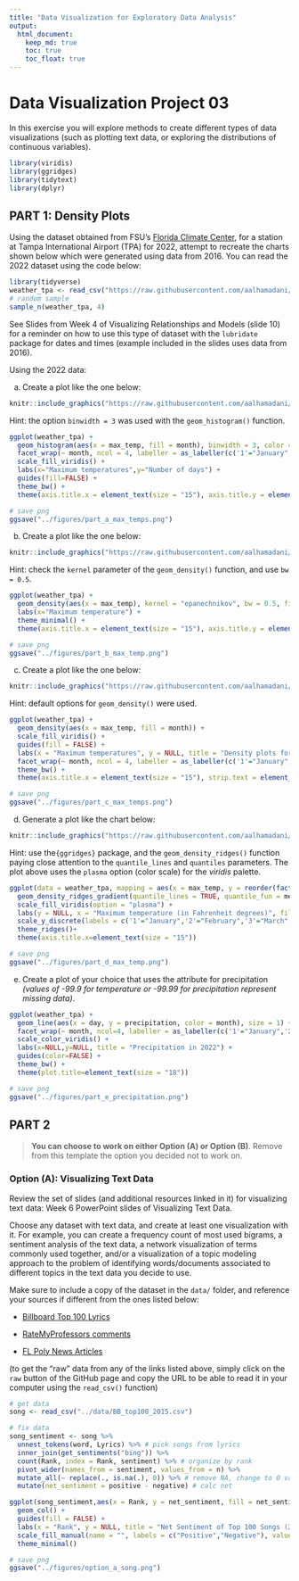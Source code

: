```yaml
---
title: "Data Visualization for Exploratory Data Analysis"
output: 
  html_document:
    keep_md: true
    toc: true
    toc_float: true
---
```


# Data Visualization Project 03


In this exercise you will explore methods to create different types of data visualizations (such as plotting text data, or exploring the distributions of continuous variables).

```r
library(viridis)
library(ggridges)
library(tidytext)
library(dplyr)
```


## PART 1: Density Plots

Using the dataset obtained from FSU's [Florida Climate Center](https://climatecenter.fsu.edu/climate-data-access-tools/downloadable-data), for a station at Tampa International Airport (TPA) for 2022, attempt to recreate the charts shown below which were generated using data from 2016. You can read the 2022 dataset using the code below: 

```r
library(tidyverse)
weather_tpa <- read_csv("https://raw.githubusercontent.com/aalhamadani/datasets/master/tpa_weather_2022.csv")
# random sample 
sample_n(weather_tpa, 4)
```

See Slides from Week 4 of Visualizing Relationships and Models (slide 10) for a reminder on how to use this type of dataset with the `lubridate` package for dates and times (example included in the slides uses data from 2016).

Using the 2022 data: 

(a) Create a plot like the one below:

```r
knitr::include_graphics("https://raw.githubusercontent.com/aalhamadani/dataviz_final_project/main/figures/tpa_max_temps_facet.png")
```

Hint: the option `binwidth = 3` was used with the `geom_histogram()` function.

```r
ggplot(weather_tpa) +
  geom_histogram(aes(x = max_temp, fill = month), binwidth = 3, color = "white") +
  facet_wrap(~ month, ncol = 4, labeller = as_labeller(c('1'="January",'2'="February",'3'="March",'4'="April",'5'="May",'6'="June",'7'="July",'8'="August",'9'="Septmeber",'10'="October",'11'="November",'12'="December"))) +
  scale_fill_viridis() +
  labs(x="Maximum temperatures",y="Number of days") +
  guides(fill=FALSE) +
  theme_bw() +
  theme(axis.title.x = element_text(size = "15"), axis.title.y = element_text(size = "15"), strip.text = element_text(size = "12"))

# save png
ggsave("../figures/part_a_max_temps.png")
```


(b) Create a plot like the one below:

```r
knitr::include_graphics("https://raw.githubusercontent.com/aalhamadani/dataviz_final_project/main/figures/tpa_max_temps_density.png")
```

Hint: check the `kernel` parameter of the `geom_density()` function, and use `bw = 0.5`.

```r
ggplot(weather_tpa) +
  geom_density(aes(x = max_temp), kernel = "epanechnikov", bw = 0.5, fill = "gray40", size = 0.9) +
  labs(x="Maximum temperature") +
  theme_minimal() +
  theme(axis.title.x = element_text(size = "15"), axis.title.y = element_text(size =  "15"))

# save png
ggsave("../figures/part_b_max_temp.png")
```


(c) Create a plot like the one below:

```r
knitr::include_graphics("https://raw.githubusercontent.com/aalhamadani/dataviz_final_project/main/figures/tpa_max_temps_density_facet.png")
```

Hint: default options for `geom_density()` were used. 

```r
ggplot(weather_tpa) +
  geom_density(aes(x = max_temp, fill = month)) +
  scale_fill_viridis() +
  guides(fill = FALSE) +
  labs(x = "Maximum temperatures", y = NULL, title = "Density plots for each month in 2016") +
  facet_wrap(~ month, ncol = 4, labeller = as_labeller(c('1'="January",'2'="February",'3'="March",'4'="April",'5'="May",'6'="June",'7'="July",'8'="August",'9'="Septmeber",'10'="October",'11'="November",'12'="December"))) +
  theme_bw() +
  theme(axis.title.x = element_text(size = "15"), strip.text = element_text(size = "12"), plot.title = element_text(size = "18"))

# save png
ggsave("../figures/part_c_max_temps.png")
```


(d) Generate a plot like the chart below:


```r
knitr::include_graphics("https://raw.githubusercontent.com/aalhamadani/dataviz_final_project/main/figures/tpa_max_temps_ridges_plasma.png")
```

Hint: use the`{ggridges}` package, and the `geom_density_ridges()` function paying close attention to the `quantile_lines` and `quantiles` parameters. The plot above uses the `plasma` option (color scale) for the _viridis_ palette.

```r
ggplot(data = weather_tpa, mapping = aes(x = max_temp, y = reorder(factor(month, levels = rev(unique(month)),ordered = TRUE),month), fill = ..x..)) + # reorder by month for December at top
  geom_density_ridges_gradient(quantile_lines = TRUE, quantile_fun = median) +
  scale_fill_viridis(option = "plasma") +
  labs(y = NULL, x = "Maximum temperature (in Fahrenheit degrees)", fill = NULL) +
  scale_y_discrete(labels = c('1'="January",'2'="February",'3'="March",'4'="April",'5'="May",'6'="June",'7'="July",'8'="August",'9'="Septmeber",'10'="October",'11'="November",'12'="December")) +
  theme_ridges()+
  theme(axis.title.x=element_text(size = "15"))

# save png
ggsave("../figures/part_d_max_temp.png")
```


(e) Create a plot of your choice that uses the attribute for precipitation _(values of -99.9 for temperature or -99.99 for precipitation represent missing data)_.

```r
ggplot(weather_tpa) +
  geom_line(aes(x = day, y = precipitation, color = month), size = 1) +
  facet_wrap(~ month, ncol=4, labeller = as_labeller(c('1'="January",'2'="February",'3'="March",'4'="April",'5'="May",'6'="June",'7'="July",'8'="August",'9'="Septmeber",'10'="October",'11'="November",'12'="December"))) +
  scale_color_viridis() +
  labs(x=NULL,y=NULL, title = "Precipitation in 2022") +
  guides(color=FALSE) +
  theme_bw() +
  theme(plot.title=element_text(size = "18"))

# save png
ggsave("../figures/part_e_precipitation.png")
```


## PART 2 

> **You can choose to work on either Option (A) or Option (B)**. Remove from this template the option you decided not to work on. 


### Option (A): Visualizing Text Data

Review the set of slides (and additional resources linked in it) for visualizing text data: Week 6 PowerPoint slides of Visualizing Text Data. 

Choose any dataset with text data, and create at least one visualization with it. For example, you can create a frequency count of most used bigrams, a sentiment analysis of the text data, a network visualization of terms commonly used together, and/or a visualization of a topic modeling approach to the problem of identifying words/documents associated to different topics in the text data you decide to use. 

Make sure to include a copy of the dataset in the `data/` folder, and reference your sources if different from the ones listed below:

- [Billboard Top 100 Lyrics](https://raw.githubusercontent.com/aalhamadani/dataviz_final_project/main/data/BB_top100_2015.csv)

- [RateMyProfessors comments](https://raw.githubusercontent.com/aalhamadani/dataviz_final_project/main/data/rmp_wit_comments.csv)

- [FL Poly News Articles](https://raw.githubusercontent.com/aalhamadani/dataviz_final_project/main/data/flpoly_news_SP23.csv)


(to get the "raw" data from any of the links listed above, simply click on the `raw` button of the GitHub page and copy the URL to be able to read it in your computer using the `read_csv()` function)

```r
# get data
song <- read_csv("../data/BB_top100_2015.csv")

# fix data
song_sentiment <- song %>%
  unnest_tokens(word, Lyrics) %>% # pick songs from lyrics
  inner_join(get_sentiments("bing")) %>%
  count(Rank, index = Rank, sentiment) %>% # organize by rank
  pivot_wider(names_from = sentiment, values_from = n) %>%
  mutate_all(~ replace(., is.na(.), 0)) %>% # remove NA, change to 0 values
  mutate(net_sentiment = positive - negative) # calc net

ggplot(song_sentiment,aes(x = Rank, y = net_sentiment, fill = net_sentiment > 0)) +
  geom_col() +
  guides(fill = FALSE) +
  labs(x = "Rank", y = NULL, title = "Net Sentiment of Top 100 Songs (2015)") +
  scale_fill_manual(name = "", labels = c("Positive","Negative"), values = c("#FF851B","#3D9970")) +
  theme_minimal()

# save png
ggsave("../figures/option_a_song.png")
```

